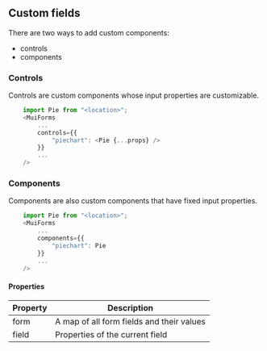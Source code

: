 ## Custom fields

There are two ways to add custom components:
- controls
- components

### Controls
Controls are custom components whose input properties are customizable.

```typescript
    import Pie from "<location>";
    <MuiForms
        ...
        controls={{
            "piechart": <Pie {...props} />
        }}
        ... 
    />
```

### Components
Components are also custom components that have fixed input properties.

```typescript
    import Pie from "<location>";
    <MuiForms
        ...
        components={{
            "piechart": Pie
        }}
        ... 
    />
```

#### Properties

| Property | Description |
|----------|-------------|
| form     | A map of all form fields and their values | 
| field    | Properties of the current field |